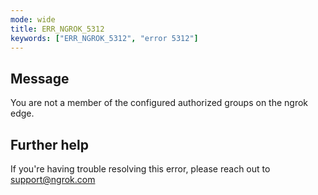 ```yaml
---
mode: wide
title: ERR_NGROK_5312
keywords: ["ERR_NGROK_5312", "error 5312"]
---
```


## Message

You are not a member of the configured authorized groups on the ngrok edge.

## Further help

If you're having trouble resolving this error, please reach out to [support@ngrok.com](mailto:support@ngrok.com?subject=Help%20with%20ERR_NGROK_5312)
